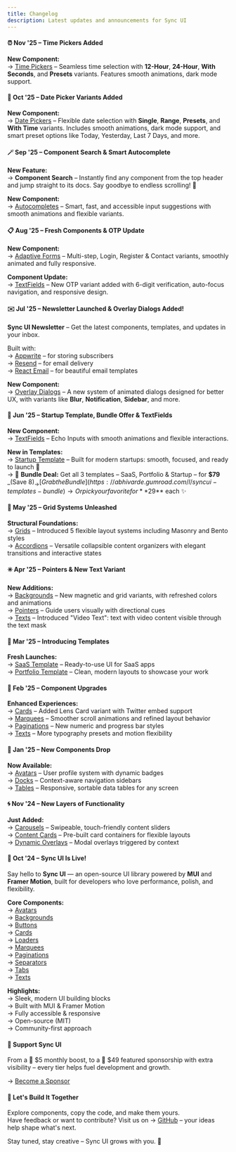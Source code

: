 ```yaml
---
title: Changelog
description: Latest updates and announcements for Sync UI
---
```


#### ⏰ Nov '25 – Time Pickers Added

**New Component:**  
→ [Time Pickers](/docs/timepickers) – Seamless time selection with **12-Hour**, **24-Hour**, **With Seconds**, and **Presets** variants. Features smooth animations, dark mode support.

#### 📅 Oct '25 – Date Picker Variants Added

**New Component:**  
→ [Date Pickers](/docs/datepickers) – Flexible date selection with **Single**, **Range**, **Presets**, and **With Time** variants. Includes smooth animations, dark mode support, and smart preset options like Today, Yesterday, Last 7 Days, and more.

#### 🪄 Sep '25 – Component Search & Smart Autocomplete

**New Feature:**  
→ **Component Search** – Instantly find any component from the top header and jump straight to its docs. Say goodbye to endless scrolling! 🚀

**New Component:**  
→ [Autocompletes](/docs/autocompletes) – Smart, fast, and accessible input suggestions with smooth animations and flexible variants.

#### 📋 Aug '25 – Fresh Components & OTP Update

**New Component:**  
→ [Adaptive Forms](/docs/forms) – Multi-step, Login, Register & Contact variants, smoothly animated and fully responsive.

**Component Update:**  
→ [TextFields](/docs/textfields) – New OTP variant added with 6-digit verification, auto-focus navigation, and responsive design.

#### ✉️ Jul '25 – Newsletter Launched & Overlay Dialogs Added!

**Sync UI Newsletter** – Get the latest components, templates, and updates in your inbox.

Built with:  
→ [Appwrite](https://appwrite.io) – for storing subscribers  
→ [Resend](https://resend.com) – for email delivery  
→ [React Email](https://react.email) – for beautiful email templates

**New Component:**  
→ [Overlay Dialogs](/docs/dialogs) – A new system of animated dialogs designed for better UX, with variants like **Blur**, **Notification**, **Sidebar**, and more.

#### 🧪 Jun '25 – Startup Template, Bundle Offer & TextFields

**New Component:**  
→ [TextFields](/docs/textfields) – Echo Inputs with smooth animations and flexible interactions.

**New in Templates:**  
→ [Startup Template](/templates) – Built for modern startups: smooth, focused, and ready to launch 🚀  
→ 💼 **Bundle Deal:** Get all 3 templates – SaaS, Portfolio & Startup – for **$79** _(Save $8)_  
 → [Grab the Bundle](https://abhivarde.gumroad.com/l/syncui-templates-bundle)  
→ Or pick your favorite for **$29** each ✨

#### 🔲 May '25 – Grid Systems Unleashed

**Structural Foundations:**  
→ [Grids](/docs/grids) – Introduced 5 flexible layout systems including Masonry and Bento styles  
→ [Accordions](docs/accordions) – Versatile collapsible content organizers with elegant transitions and interactive states

#### ✳️ Apr '25 – Pointers & New Text Variant

**New Additions:**  
→ [Backgrounds](/docs/backgrounds) – New magnetic and grid variants, with refreshed colors and animations  
→ [Pointers](/docs/pointers) – Guide users visually with directional cues  
→ [Texts](/docs/texts) – Introduced "Video Text": text with video content visible through the text mask

#### 🧩 Mar '25 – Introducing Templates

**Fresh Launches:**  
→ [SaaS Template](/templates) – Ready-to-use UI for SaaS apps  
→ [Portfolio Template](/templates) – Clean, modern layouts to showcase your work

#### 🔧 Feb '25 – Component Upgrades

**Enhanced Experiences:**  
→ [Cards](/docs/cards) – Added Lens Card variant with Twitter embed support  
→ [Marquees](/docs/marquees) – Smoother scroll animations and refined layout behavior  
→ [Paginations](/docs/paginations) – New numeric and progress bar styles  
→ [Texts](/docs/texts) – More typography presets and motion flexibility

#### 🧱 Jan '25 – New Components Drop

**Now Available:**  
→ [Avatars](/docs/avatars) – User profile system with dynamic badges  
→ [Docks](/docs/docks) – Context-aware navigation sidebars  
→ [Tables](/docs/tables) – Responsive, sortable data tables for any screen

#### 🌀 Nov '24 – New Layers of Functionality

**Just Added:**  
→ [Carousels](/docs/carousels) – Swipeable, touch-friendly content sliders  
→ [Content Cards](/docs/cards) – Pre-built card containers for flexible layouts  
→ [Dynamic Overlays](/docs/cards) – Modal overlays triggered by context

#### 🚀 Oct '24 – Sync UI Is Live!

Say hello to **Sync UI** — an open-source UI library powered by **MUI** and **Framer Motion**, built for developers who love performance, polish, and flexibility.

**Core Components:**  
→ [Avatars](/docs/avatars)  
→ [Backgrounds](/docs/backgrounds)  
→ [Buttons](/docs/buttons)  
→ [Cards](/docs/cards)  
→ [Loaders](/docs/loaders)  
→ [Marquees](/docs/marquees)  
→ [Paginations](/docs/paginations)  
→ [Separators](/docs/separators)  
→ [Tabs](/docs/tabs)  
→ [Texts](/docs/texts)

**Highlights:**  
→ Sleek, modern UI building blocks  
→ Built with MUI & Framer Motion  
→ Fully accessible & responsive  
→ Open-source (MIT)  
→ Community-first approach

#### 💖 Support Sync UI

From a 💚 $5 monthly boost, to a 🚀 $49 featured sponsorship with extra visibility – every tier helps fuel development and growth.

→ [Become a Sponsor](https://github.com/sponsors/AbhiVarde)

#### 💬 Let's Build It Together

Explore components, copy the code, and make them yours.  
Have feedback or want to contribute? Visit us on → [GitHub](https://github.com/AbhiVarde/syncui) – your ideas help shape what's next.

Stay tuned, stay creative – Sync UI grows with you. 💚
